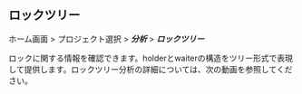 ## ロックツリー

ホーム画面 > プロジェクト選択 > ***分析*** > ***ロックツリー***

ロックに関する情報を確認できます。holderとwaiterの構造をツリー形式で表現して提供します。ロックツリー分析の詳細については、次の動画を参照してください。

<Youtube ko="USSKyBbcQ98" en="USSKyBbcQ98" ja="USSKyBbcQ98" />

